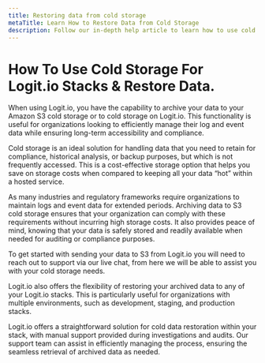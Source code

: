 ```yaml
---
title: Restoring data from cold storage
metaTitle: Learn How to Restore Data from Cold Storage
description: Follow our in-depth help article to learn how to use cold storage with Amazon S3 for your Logit.io stack
---
```


# How To Use Cold Storage For Logit.io Stacks & Restore Data.

When using Logit.io, you have the capability to archive your data to your 
Amazon S3 cold storage or to cold storage on Logit.io. This functionality 
is useful for organizations looking to efficiently manage their log and 
event data while ensuring long-term accessibility and compliance.

Cold storage is an ideal solution for handling data that you need to 
retain for compliance, historical analysis, or backup purposes, but 
which is not frequently accessed. This is a cost-effective storage 
option that helps you save on storage costs when compared to 
keeping all your data “hot” within a hosted service.

As many industries and regulatory frameworks require organizations to 
maintain logs and event data for extended periods. Archiving data to 
S3 cold storage ensures that your organization can comply with these 
requirements without incurring high storage costs. It also provides 
peace of mind, knowing that your data is safely stored and readily 
available when needed for auditing or compliance purposes.

To get started with sending your data to S3 from Logit.io you will 
need to reach out to support via our live chat, from here we will 
be able to assist you with your cold storage needs.

Logit.io also offers the flexibility of restoring your archived data 
to any of your Logit.io stacks. This is particularly useful for 
organizations with multiple environments, such as development, 
staging, and production stacks.

Logit.io offers a straightforward solution for cold data restoration 
within your stack, with manual support provided during investigations 
and audits. Our support team can assist in efficiently managing the 
process, ensuring the seamless retrieval of archived data as needed.
